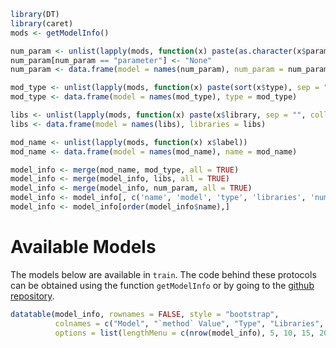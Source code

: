 ```r
library(DT)
library(caret)
mods <- getModelInfo()

num_param <- unlist(lapply(mods, function(x) paste(as.character(x$param$parameter), sep = "", collapse = ", ")))
num_param[num_param == "parameter"] <- "None"
num_param <- data.frame(model = names(num_param), num_param = num_param)

mod_type <- unlist(lapply(mods, function(x) paste(sort(x$type), sep = "", collapse = ", ")))
mod_type <- data.frame(model = names(mod_type), type = mod_type)

libs <- unlist(lapply(mods, function(x) paste(x$library, sep = "", collapse = ", ")))
libs <- data.frame(model = names(libs), libraries = libs)

mod_name <- unlist(lapply(mods, function(x) x$label))
mod_name <- data.frame(model = names(mod_name), name = mod_name)

model_info <- merge(mod_name, mod_type, all = TRUE)
model_info <- merge(model_info, libs, all = TRUE)
model_info <- merge(model_info, num_param, all = TRUE)
model_info <- model_info[, c('name', 'model', 'type', 'libraries', 'num_param')]
model_info <- model_info[order(model_info$name),]
```

# Available Models

The models below are available in `train`. The code behind these protocols can be obtained using the function `getModelInfo` or by going to the [github repository](https://github.com/topepo/caret/tree/master/models/files). 

 
```r
datatable(model_info, rownames = FALSE, style = "bootstrap", 
          colnames = c("Model", "`method` Value", "Type", "Libraries", "Tuning Parameters"),
          options = list(lengthMenu = c(nrow(model_info), 5, 10, 15, 20)))
```
